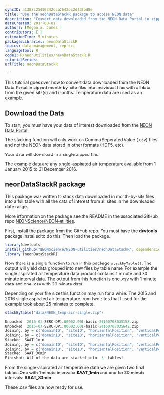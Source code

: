 ```yaml
---
syncID: a1388c25d16342cca2643bc2df3fbd8e
title: "Use the neonDataStackR package to access NEON data"
description: "Convert data downloaded from the NEON Data Portal in zipped month-by-site files into a table with all data of interest. Temperature data are used as an example. "
dateCreated: 2017-08-01
authors: [Megan A. Jones ]
contributors: [ ]
estimatedTime: 5 minutes
packagesLibraries: neonDataStackR
topics: data-management, rep-sci
languageTool: R
code1: R/neonUtilities/neonDataStackR.R
tutorialSeries:
urlTitle: neonDataStackR

---
```


This tutorial goes over how to convert data downloaded from the NEON Data Portal 
in zipped month-by-site files into individual files with all data from the 
given site(s) and months. Temperature data are used as an example.

## Download the Data
To start, you must have your data of interest downloaded from the 
<a href="http://data.neonscience.org" target="_blank"> NEON Data Portal</a>.  

The stacking function will only work on Comma Seperated Value (.csv) files and 
not the NEON data stored in other formats (HDF5, etc). 

Your data will download in a single zipped file. 

The example data are any single-aspirated air temperature available from 
1 January 2015 to 31 December 2016. 

## neonDataStackR package

This package was written to stack data downloaded in month-by-site files into a 
full table with all the data of interest from all sites in the downloaded date
range.  

More information on the package see the README in the associated GitHub repo 
<a href="https://github.com/NEONScience/NEON-utilities/tree/master/neonDataStackR" target="_blank"> NEONScience/NEON-utilities</a>. 

First, install the package from the GitHub repo. You must have the **devtools** 
package installed to do this. Then load the package. 

```r

library(devtools)
install_github("NEONScience/NEON-utilities/neonDataStackR", dependencies=TRUE)
library (neonDataStackR)

```

Now there is a single function to run in this package `stackByTable()`. The output
will yield data grouped into new files by table name.  For example the single 
aspirated air temperature data product contains 1 minute and 30 minute interval
data. The output from this function is one .csv with 1 minute data and one .csv 
with 30 minute data. 

Depending on your file size this function may run for a while. The 2015 and 2016
single aspirated air temperature from two sites that I used for the example took
about 25 minutes to complete.  


```r
stackByTable("data/NEON_temp-air-single.zip")

```

```r

Unpacked  2016-02-SERC-DP1.00002.001-basic-20160708035158.zip
Unpacked  2016-03-SERC-DP1.00002.001-basic-20160708035642.zip
Joining, by = c("domainID", "siteID", "horizontalPosition", "verticalPosition", "startDateTime", "endDateTime", "tempSingleMean", "tempSingleMinimum", "tempSingleMaximum", "tempSingleVariance", "tempSingleNumPts", "tempSingleExpUncert", "tempSingleStdErMean", "finalQF")
Joining, by = c("domainID", "siteID", "horizontalPosition", "verticalPosition", "startDateTime", "endDateTime", "tempSingleMean", "tempSingleMinimum", "tempSingleMaximum", "tempSingleVariance", "tempSingleNumPts", "tempSingleExpUncert", "tempSingleStdErMean", "finalQF")
Stacked  SAAT_1min
Joining, by = c("domainID", "siteID", "horizontalPosition", "verticalPosition", "startDateTime", "endDateTime", "tempSingleMean", "tempSingleMinimum", "tempSingleMaximum", "tempSingleVariance", "tempSingleNumPts", "tempSingleExpUncert", "tempSingleStdErMean", "finalQF")
Joining, by = c("domainID", "siteID", "horizontalPosition", "verticalPosition", "startDateTime", "endDateTime", "tempSingleMean", "tempSingleMinimum", "tempSingleMaximum", "tempSingleVariance", "tempSingleNumPts", "tempSingleExpUncert", "tempSingleStdErMean", "finalQF")
Stacked  SAAT_30min
Finished: All of the data are stacked into  2  tables!

```

From the single-aspirated air temperature data we are given two final tables. 
One with 1 minute intervals: **SAAT_1min** and one for 30 minute intervals: **SAAT_30min**.  

These .csv files are now ready for use.  

